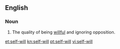 ==English==

===Noun===
{{en-noun|head=[[self]]-[[will]]|-}}

# The quality of being [[willful]] and ignoring opposition.

[[et:self-will]]
[[kn:self-will]]
[[pt:self-will]]
[[vi:self-will]]